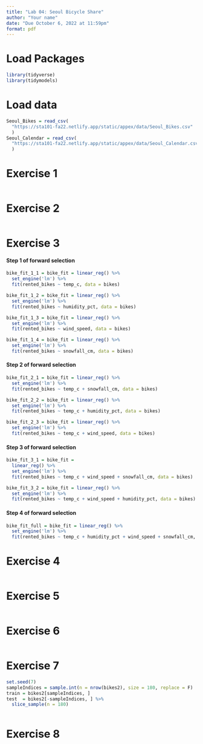 ```yaml
---
title: "Lab 04: Seoul Bicycle Share"
author: "Your name"
date: "Due October 6, 2022 at 11:59pm"
format: pdf
---
```


# Load Packages

```r
library(tidyverse)
library(tidymodels)
``` 

# Load data

```r
Seoul_Bikes = read_csv(
  "https://sta101-fa22.netlify.app/static/appex/data/Seoul_Bikes.csv"
  ) 
Seoul_Calendar = read_csv(
  "https://sta101-fa22.netlify.app/static/appex/data/Seoul_Calendar.csv"
  )
```


# Exercise 1

```r

```

# Exercise 2

```r

```

# Exercise 3

#### Step 1 of forward selection

```r
bike_fit_1_1 = bike_fit = linear_reg() %>%
  set_engine('lm') %>%
  fit(rented_bikes ~ temp_c, data = bikes)

bike_fit_1_2 = bike_fit = linear_reg() %>%
  set_engine('lm') %>%
  fit(rented_bikes ~ humidity_pct, data = bikes)

bike_fit_1_3 = bike_fit = linear_reg() %>%
  set_engine('lm') %>%
  fit(rented_bikes ~ wind_speed, data = bikes)

bike_fit_1_4 = bike_fit = linear_reg() %>%
  set_engine('lm') %>%
  fit(rented_bikes ~ snowfall_cm, data = bikes)
```

#### Step 2 of forward selection 

```r
bike_fit_2_1 = bike_fit = linear_reg() %>%
  set_engine('lm') %>%
  fit(rented_bikes ~ temp_c + snowfall_cm, data = bikes)

bike_fit_2_2 = bike_fit = linear_reg() %>%
  set_engine('lm') %>%
  fit(rented_bikes ~ temp_c + humidity_pct, data = bikes)

bike_fit_2_3 = bike_fit = linear_reg() %>%
  set_engine('lm') %>%
  fit(rented_bikes ~ temp_c + wind_speed, data = bikes)
```


#### Step 3 of forward selection

```r
bike_fit_3_1 = bike_fit = 
  linear_reg() %>%
  set_engine('lm') %>%
  fit(rented_bikes ~ temp_c + wind_speed + snowfall_cm, data = bikes)

bike_fit_3_2 = bike_fit = linear_reg() %>%
  set_engine('lm') %>%
  fit(rented_bikes ~ temp_c + wind_speed + humidity_pct, data = bikes)
```

#### Step 4 of forward selection 

```r
bike_fit_full = bike_fit = linear_reg() %>%
  set_engine('lm') %>%
  fit(rented_bikes ~ temp_c + humidity_pct + wind_speed + snowfall_cm, data = bikes)
```


# Exercise 4

```r

```

# Exercise 5

```r

```

# Exercise 6

```r

```

# Exercise 7

```r
set.seed(7)
sampleIndices = sample.int(n = nrow(bikes2), size = 180, replace = F)
train = bikes2[sampleIndices, ]
test  = bikes2[-sampleIndices, ] %>%
  slice_sample(n = 180)
```

```r

```


# Exercise 8

```r

```

